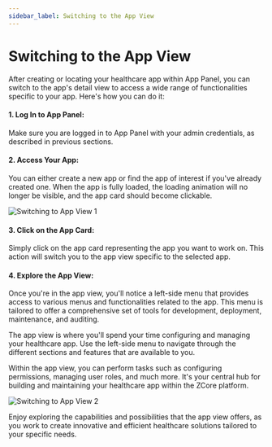 ```yaml
---
sidebar_label: Switching to the App View
---
```


# Switching to the App View

After creating or locating your healthcare app within App Panel, you can switch to the app's detail view to access a wide range of functionalities specific to your app. Here's how you can do it:

#### 1. Log In to App Panel:

Make sure you are logged in to App Panel with your admin credentials, as described in previous sections.

#### 2. Access Your App:

You can either create a new app or find the app of interest if you've already created one. When the app is fully loaded, the loading animation will no longer be visible, and the app card should become clickable.

![Switching to App View 1](/img/spinning-up-an-app/switching_to_app_view1.png)

#### 3. Click on the App Card:

Simply click on the app card representing the app you want to work on. This action will switch you to the app view specific to the selected app.

#### 4. Explore the App View:

Once you're in the app view, you'll notice a left-side menu that provides access to various menus and functionalities related to the app. This menu is tailored to offer a comprehensive set of tools for development, deployment, maintenance, and auditing.

The app view is where you'll spend your time configuring and managing your healthcare app. Use the left-side menu to navigate through the different sections and features that are available to you.

Within the app view, you can perform tasks such as configuring permissions, managing user roles, and much more. It's your central hub for building and maintaining your healthcare app within the ZCore platform.

![Switching to App View 2](/img/spinning-up-an-app/switching_to_app_view2.png)

Enjoy exploring the capabilities and possibilities that the app view offers, as you work to create innovative and efficient healthcare solutions tailored to your specific needs.

